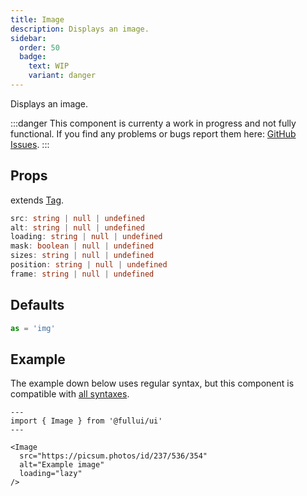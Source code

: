 ```yaml
---
title: Image
description: Displays an image.
sidebar: 
  order: 50
  badge:
    text: WIP
    variant: danger
---
```


Displays an image.

:::danger
This component is currenty a work in progress and not fully functional. 
If you find any problems or bugs report them here: [GitHub Issues](https://github.com/fullui/ui/issues).
:::

## Props
extends [Tag](/utility/tag).
```ts
src: string | null | undefined
alt: string | null | undefined
loading: string | null | undefined
mask: boolean | null | undefined
sizes: string | null | undefined
position: string | null | undefined
frame: string | null | undefined
```

## Defaults
```ts
as = 'img'
```

## Example
The example down below uses regular syntax, but this component is compatible with [all syntaxes](/guides/components#syntax).

```astro live
---
import { Image } from '@fullui/ui'
---

<Image 
  src="https://picsum.photos/id/237/536/354" 
  alt="Example image" 
  loading="lazy" 
/>
```